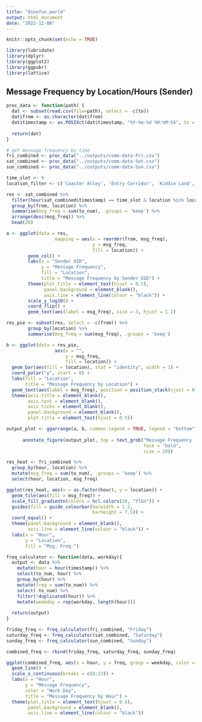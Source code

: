 ```yaml
---
title: "dinofun_world"
output: html_document
date: "2022-12-08"
---
```


```r
knitr::opts_chunk$set(echo = TRUE)

library(lubridate)
library(dplyr)
library(ggplot2)
library(ggpubr)
library(lattice)
```

## Message Frequency by Location/Hours (Sender)

```r
proc_data <- function(path) {
  dat <- subset(read.csv(file=path), select = -c(to))
  dat$from <- as.character(dat$from)
  dat$timestamp <- as.POSIXct(dat$timestamp, "%Y-%m-%d %H:%M:%S", tz = "")
  
  return(dat)
}
```

```r
# get message frequency by time
fri_combined <- proc_data("../outputs/comm-data-Fri.csv")
sat_combined <- proc_data("../outputs/comm-data-Sat.csv")
sun_combined <- proc_data("../outputs/comm-data-Sun.csv")
```

```r
time_slot <- 9
location_filter <- c('Coaster Alley', 'Entry Corridor', 'Kiddie Land', 'Tundra Land', 'Wet Land')

res <- sat_combined %>%
  filter(hour(sat_combined$timestamp) == time_slot & location %in% location_filter) %>%
  group_by(from, location) %>%
  summarise(msg_freq = sum(to_num), .groups = 'keep') %>%
  arrange(desc(msg_freq)) %>%
  head(20)

a <- ggplot(data = res,
                  mapping = aes(x = reorder(from, msg_freq), 
                                y = msg_freq,
                                fill = location)) +
        geom_col() +
        labs(x = "Sender UID", 
             y = "Message Frequency",
             fill = "Location",
             title = "Message Frequency by Sender UID") +
        theme(plot.title = element_text(hjust = 0.5),
              panel.background = element_blank(),
              axis.line = element_line(colour = "black")) + 
        scale_y_log10() +
        coord_flip() +
        geom_text(aes(label = msg_freq), size = 3, hjust = 1.2)
```

```r
res_pie <- subset(res, select = -c(from)) %>%
        group_by(location) %>%
        summarise(msg_freq = sum(msg_freq), .groups = 'keep')

b <- ggplot(data = res_pie, 
                  aes(x = "", 
                      y = msg_freq, 
                      fill = location)) +
  geom_bar(aes(fill = location), stat = "identity", width = 1) +
  coord_polar("y", start = 0) +
  labs(fill = "Location",
       title = "Message Frequency by Location") + 
  geom_text(aes(label = msg_freq), position = position_stack(vjust = 0.5)) +
  theme(axis.title = element_blank(),
        axis.text = element_blank(),
        axis.ticks = element_blank(),
        panel.background = element_blank(),
        plot.title = element_text(hjust = 0.5))

output_plot <- ggarrange(a, b, common.legend = TRUE, legend = "bottom")
      
      annotate_figure(output_plot, top = text_grob("Message Frequency (Sender)",
                                                   face = "bold",
                                                   size = 20))
```

```r
res_heat <- fri_combined %>%
  group_by(hour, location) %>%
  mutate(msg_freq = sum(to_num), .groups = 'keep') %>%
  select(hour, location, msg_freq)

ggplot(res_heat, aes(x = as.factor(hour), y = location)) +
  geom_tile(aes(fill = msg_freq)) +
  scale_fill_gradientn(colors = hcl.colors(20, "YlGn")) +
  guides(fill = guide_colourbar(barwidth = 1.5,
                                barheight = 7.5)) +
  coord_equal() + 
  theme(panel.background = element_blank(),
        axis.line = element_line(colour = "black")) +
  labs(x = "Hour",
       y = "Location",
       fill = "Msg. Freq.")
```

```r
freq_calculator <- function(data, workday){
  output <- data %>%
    mutate(hour = hour(timestamp)) %>%
    select(to_num, hour) %>%
    group_by(hour) %>%
    mutate(freq = sum(to_num)) %>%
    select(-to_num) %>%
    filter(!duplicated(hour)) %>%
    mutate(weekday = rep(workday, length(hour)))
  
  return(output)
}

friday_freq <- freq_calculator(fri_combined, "Friday")
saturday_freq <- freq_calculator(sat_combined, "Saturday")
sunday_freq <- freq_calculator(sun_combined, "Sunday")

combined_freq <- rbind(friday_freq, saturday_freq, sunday_freq)

ggplot(combined_freq, aes(x = hour, y = freq, group = weekday, color = weekday)) +
  geom_line() +
  scale_x_continuous(breaks = c(8:23)) +
  labs(x = "Hour",
       y = "Message Frequency",
       color = "Work Day", 
       title = "Message Frequency by Hour") +
  theme(plot.title = element_text(hjust = 0.5),
        panel.background = element_blank(),
        axis.line = element_line(colour = "black"))
```
